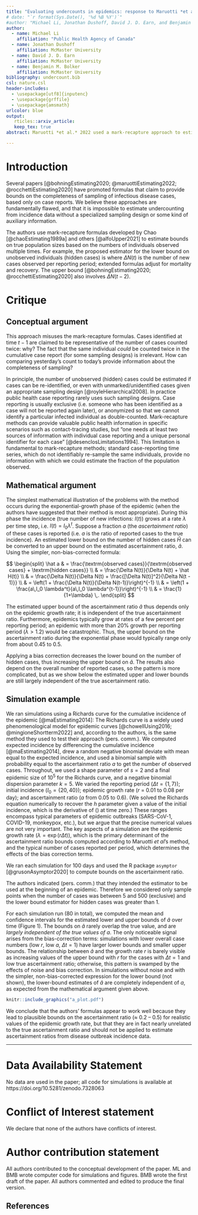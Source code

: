```yaml
---
title: "Evaluating undercounts in epidemics: response to Maruotti *et al.* 2022"
# date: "`r format(Sys.Date(), '%d %B %Y')`"
#author: "Michael Li, Jonathan Dushoff, David J. D. Earn, and Benjamin M. Bolker"
author:
  - name: Michael Li
    affiliation: "Public Health Agency of Canada"
  - name: Jonathan Dushoff
    affiliation: McMaster University
  - name: David J. D. Earn
    affiliation: McMaster University
  - name: Benjamin M. Bolker
    affiliation: McMaster University
bibliography: undercount.bib
csl: nature.csl 
header-includes:
  - \usepackage[utf8]{inputenc}
  - \usepackage{grffile}
  - \usepackage{amsmath}
urlcolor: blue
output: 
   rticles::arxiv_article:
   keep_tex: true
abstract: Maruotti *et al.* 2022 used a mark-recapture approach to estimate bounds on the true number of monkeypox infections in various countries. Such approaches are fundamentally flawed; it is impossible to estimate undercounting based solely on a single stream of reported cases. Simulations based on a Richards curve for cumulative incidence show that, for reasonable epidemic parameters, the proposed methods estimate bounds on the ascertainment ratio of $\approx 0.2-0.5$ roughly *independently* of the true ascertainment ratio. These methods should not be used to estimate undercounting or ascertainment ratios.

---
```


# Introduction

Several papers [@bohningEstimating2020; @maruottiEstimating2022; @rocchettiEstimating2020] have promoted formulas that claim to provide bounds on the completeness of sampling of infectious disease cases, based only on case reports. We believe these approaches are fundamentally flawed, and that it is impossible to estimate undercounting from incidence data without a specialized sampling design or some kind of auxiliary information.

The authors use mark-recapture formulas developed by Chao [@chaoEstimating1989a] and others [@alfoUpper2021] to estimate bounds on true population sizes based on the numbers of individuals observed multiple times.
For example, the proposed estimator for the lower bound on unobserved individuals (hidden cases) is 
\begin{equation*}
\hat H(t) = \Delta N(t) \frac{\Delta N(t) - 1}{\Delta N(t-1) + 1} \,,
\end{equation*}
where $\Delta N(t)$ is the number of new cases observed per reporting period; extended formulas adjust for mortality and recovery. The upper bound  [@bohningEstimating2020; @rocchettiEstimating2020] also involves $\Delta N(t-2)$.

# Critique

## Conceptual argument

This approach misuses the mark-recapture formulas. Cases identified at time $t-1$ are claimed to be representative of the number of cases counted twice: why? The fact that the same individual *could* be counted twice in the cumulative case report (for some sampling designs) is irrelevant. How can comparing yesterday's count to today's provide information about the completeness of sampling? 

In principle, the number of unobserved (hidden) cases could be estimated if cases can be re-identified, or even with unmarked/unidentified cases given an appropriate sampling design [@royleHierarchical2008]. 
In practice public health case reporting rarely uses such sampling designs. Case reporting is usually exclusive (i.e. someone who has been identified as a case will not be reported again later), or anonymized so that we cannot identify a particular infected individual as double-counted.  Mark-recapture methods can provide valuable public health information in specific scenarios such as contact-tracing studies, but "one needs at least two sources of information with individual case reporting and a unique personal identifier for each case" [@desenclosLimitations1994]. This limitation is fundamental to mark-recapture methods; standard case-reporting time series, which do not identifiably re-sample the same individuals, provide no information with which we could estimate the fraction of the population observed.

## Mathematical argument

The simplest mathematical illustration of the problems with the method occurs during the exponential-growth phase of the epidemic (when the authors have suggested that their method is most appropriate). During this phase the incidence (true number of new infections: $I(t)$) grows at a rate $\lambda$ per time step, i.e. $I(t) = I_0 \lambda^t$. Suppose a fraction $a$ (the *ascertainment ratio*) of these cases is reported (i.e. $a$ is the ratio of reported cases to the true incidence). An estimated lower bound on the number of hidden cases $\hat H$ can be converted to an upper bound on the estimated ascertainment ratio, $\hat a$. Using the simpler, non-bias-corrected formula:

$$
\begin{split}
\hat a & = \frac{\textrm{observed cases}}{\textrm{observed cases} + \textrm{hidden cases}} \\
& = \frac{\Delta N(t)}{\Delta N(t) + \hat H(t)} \\
& = \frac{\Delta N(t)}{\Delta N(t) + \frac{[\Delta N(t)]^2}{\Delta N(t - 1)}} \\
& = \left(1 + \frac{\Delta N(t)}{\Delta N(t-1)}\right)^{-1} \\
& = \left(1 + \frac{a\,I_0 \lambda^t}{a\,I_0 \lambda^{t-1}}\right)^{-1} \\
& = \frac{1}{1+\lambda} \,.
\end{split}
$$

The estimated upper bound of the ascertainment ratio $\hat a$ thus depends only on the epidemic growth rate; it is independent of the true ascertainment ratio. Furthermore, epidemics typically grow at rates of a few percent per reporting period; an epidemic with more than 20% growth per reporting period ($\lambda > 1.2$) would be catastrophic. Thus, the upper bound on the ascertainment ratio during the exponential phase would typically range only from about 0.45 to 0.5.

Applying a bias correction decreases the lower bound on the number of hidden cases, thus increasing the upper bound on $\hat a$. The results also depend on the overall number of reported cases, so the pattern is more complicated, but as we show below the estimated upper and lower bounds are still largely independent of the true ascertainment ratio.

## Simulation example

We ran simulations using a Richards curve for the cumulative incidence of the epidemic [@maEstimating2014]:
\begin{equation}
\textrm{cumulative incidence}\,(t) = 
\frac{K}{(1 + s\,e^{-s  r (t - h)})^{1 / s}}.
\label{eq:richards}
\end{equation}
The Richards curve is a widely used phenomenological model for epidemic curves [@chowellUsing2016; @mingioneShortterm2022] and, according to the authors, is the same method they used to test their approach  (pers. comm.). We computed expected incidence by differencing the cumulative incidence [@maEstimating2014], drew a random negative binomial deviate with  mean equal to the expected incidence, and used a binomial sample with probability equal to the ascertainment ratio $a$ to get the number of observed cases. Throughout, we used a shape parameter of $s=2$ and a final epidemic size of $10^5$ for the Richards curve, and a negative binomial dispersion parameter $k=5$. We varied the reporting period ($\Delta t = \{1, 7\}$); initial incidence ($I_0 = \{20, 40\}$); epidemic growth rate ($r$ =  0.01 to 0.08 per day); and ascertainment ratio ($a$ from 0.05 to 0.6). (We solved the Richards equation numerically to recover the $h$ parameter given a value of the initial incidence, which is the derivative of (\ref{eq:richards}) at time zero.) These ranges encompass typical parameters of epidemic outbreaks (SARS-CoV-1, COVID-19, monkeypox, etc.), but we argue that the precise numerical values are not very important. The key aspects of a simulation are the epidemic growth rate ($\lambda = \exp(r\Delta t)$), which is the primary determinant of the ascertainment ratio bounds computed according to Maruotti *et al*'s method, and the typical number of cases reported per period, which determines the effects of the bias correction terms.

We ran each simulation for 100 days and used the R package `asymptor` [@grusonAsymptor2020] to compute bounds on the ascertainment ratio. 

The authors indicated (pers. comm.) that they intended the estimator to be used at the beginning of an epidemic. Therefore we considered only sample points when the number of cases was between 5 and 500 (exclusive) and the lower bound estimator for hidden cases was greater than 1.

For each simulation run (80 in total), we computed the mean and confidence intervals for the estimated lower and upper bounds of $\hat a$ over time (Figure 1). The bounds on $\hat a$ rarely overlap the true value, and are *largely independent of the true values of $a$*. The only noticeable signal arises from the bias-correction terms: simulations with lower overall case numbers (low $r$, low $a$, $\Delta t = 1$) have larger lower bounds and smaller upper bounds. The relationship between $\hat a$ and the growth rate $r$ is barely visible as increasing values of the upper bound with $r$ for the cases with $\Delta t = 1$ and low true ascertainment ratio; otherwise, this pattern is swamped by the effects of noise and bias correction. In simulations without noise and with the simpler, non-bias-corrected expression for the lower bound (not shown), the lower-bound estimates of $\hat a$ are completely independent of $a$, as expected from the mathematical argument given above.

```r
knitr::include_graphics("a_plot.pdf")
```
We conclude that the authors' formulas appear to work well because they lead to plausible bounds on the ascertainment ratio ($\approx$ 0.2 -- 0.5) for realistic values of the epidemic growth rate, but that they are in fact nearly unrelated to the true ascertainment ratio and should not be applied to estimate ascertainment ratios from disease outbreak incidence data.

---

# Data Availability Statement

No data are used in the paper; all code for simulations is available at https://doi.org/10.5281/zenodo.7328063


# Conflict of Interest statement

We declare that none of the authors have conflicts of interest.

# Author contribution statement

All authors contributed to the conceptual development of the paper. ML and BMB wrote computer code for simulations and figures. BMB wrote the first draft of the paper. All authors commented and edited to produce the final version.


## References

